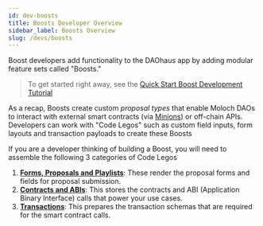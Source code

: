 ```yaml
---
id: dev-boosts
title: Boosts Developer Overview
sidebar_label: Boosts Overview
slug: /devs/boosts
---
```


Boost developers add functionality to the DAOhaus app by adding modular feature sets called "Boosts."

> To get started right away, see the [Quick Start Boost Development Tutorial](/docs/devs/quickstart/) 

As a recap, Boosts create custom *proposal types* that enable Moloch DAOs to interact with external smart contracts (via [Minions](/docs/devs/treasury/)) or off-chain APIs. Developers can work with "Code Legos" such as custom field inputs, form layouts and transaction payloads to create these Boosts

If you are a developer thinking of building a Boost, you will need to assemble the following 3 categories of Code Legos
1. [**Forms, Proposals and Playlists**](/docs/devs/boosts-forms): These render the proposal forms and fields for proposal submission.  
2. [**Contracts and ABIs**](/docs/devs/boosts-contracts): This stores the contracts and ABI (Application Binary Interface) calls that power your use cases. 
3. [**Transactions**](/docs/devs/boosts-tx): This prepares the transaction schemas that are required for the smart contract calls.